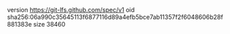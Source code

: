 version https://git-lfs.github.com/spec/v1
oid sha256:06a990c35645113f6877116d89a4efb5bce7ab11357f2f6048606b28f881383e
size 38460
